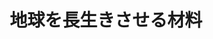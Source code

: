 ﻿---
title: "地球を長生きさせる材料"
category: "物質理工学院"
vol: "84"
interviewee: "坂井・宮内"
url: ""
tags: ["材料","触媒","光合成","炭素"]
pdf: "84-3-sakai-miyauchi.pdf"
career: ""
preface: "坂井・宮内研究室では、材料工学の側面から持続可能な低炭素化社会を実現するための研究を行なっている。坂井先生と助教の新（あたらし）先生はセメントの改良を通して、宮内先生は光触媒および人工光合成の開発を通して世界が抱える問題に取り組んでいる。本稿では、先生方の研究がどのように社会に貢献しているかについて、また、先生方の研究への姿勢に焦点を当てて紹介する。"
---
